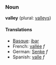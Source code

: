 ===Noun===
'''valley''' (plural: [[valleys]])

====Translations====
*[[Basque]]: [[ibar]]
*French: [[vallée]] ''f''
*German: [[Senke]] ''f''
*Spanish: [[valle]] ''f''